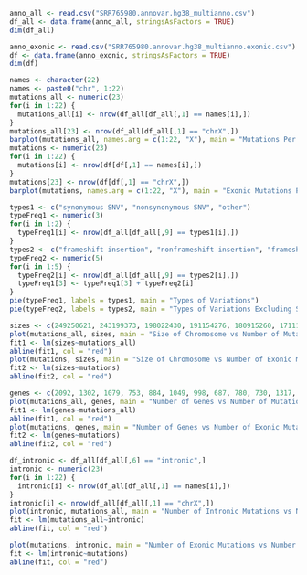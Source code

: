 ```r
anno_all <- read.csv("SRR765980.annovar.hg38_multianno.csv")
df_all <- data.frame(anno_all, stringsAsFactors = TRUE)
dim(df_all)
```
```r
anno_exonic <- read.csv("SRR765980.annovar.hg38_multianno.exonic.csv")
df <- data.frame(anno_exonic, stringsAsFactors = TRUE)
dim(df)
```
```r
names <- character(22)
names <- paste0("chr", 1:22)
mutations_all <- numeric(23)
for(i in 1:22) {
  mutations_all[i] <- nrow(df_all[df_all[,1] == names[i],])
}
mutations_all[23] <- nrow(df_all[df_all[,1] == "chrX",])
barplot(mutations_all, names.arg = c(1:22, "X"), main = "Mutations Per Chromosome", xlab = "Chromosome Number", ylab = "Number of Mutations")
mutations <- numeric(23)
for(i in 1:22) {
  mutations[i] <- nrow(df[df[,1] == names[i],])
}
mutations[23] <- nrow(df[df[,1] == "chrX",])
barplot(mutations, names.arg = c(1:22, "X"), main = "Exonic Mutations Per Chromosome", xlab = "Chromosome Number", ylab = "Number of Exonic Mutations")
```
```r
types1 <- c("synonymous SNV", "nonsynonymous SNV", "other")
typeFreq1 <- numeric(3)
for(i in 1:2) {
  typeFreq1[i] <- nrow(df_all[df_all[,9] == types1[i],])
}
types2 <- c("frameshift insertion", "nonframeshift insertion", "frameshift deletion", "nonframeshift deletion", "stopgain")
typeFreq2 <- numeric(5)
for(i in 1:5) {
  typeFreq2[i] <- nrow(df_all[df_all[,9] == types2[i],])
  typeFreq1[3] <- typeFreq1[3] + typeFreq2[i]
}
pie(typeFreq1, labels = types1, main = "Types of Variations")
pie(typeFreq2, labels = types2, main = "Types of Variations Excluding Synonymous and Nonsynonymous SNVs")
```
```r
sizes <- c(249250621, 243199373, 198022430, 191154276, 180915260, 171115067, 159138663, 146364022, 141213431, 135534747, 135006516, 133851895, 115169878, 107349540, 102531392, 90354753, 81195210, 78077248, 59128983, 63025520, 48129895, 51304566, 155270560)
plot(mutations_all, sizes, main = "Size of Chromosome vs Number of Mutations", xlab = "Number of Mutations", ylab = "Size of Chromosome", xlim = c(0, 12000), ylim = c(0, 250000000))
fit1 <- lm(sizes~mutations_all)
abline(fit1, col = "red")
plot(mutations, sizes, main = "Size of Chromosome vs Number of Exonic Mutations", xlab = "Number of Mutations", ylab = "Size of Chromosome", xlim = c(0, 1200), ylim = c(0, 250000000))
fit2 <- lm(sizes~mutations)
abline(fit2, col = "red")
```
```r
genes <- c(2092, 1302, 1079, 753, 884, 1049, 998, 687, 780, 730, 1317, 1034, 321, 819, 612, 859, 1186, 266, 1473, 546, 234, 495, 851)
plot(mutations_all, genes, main = "Number of Genes vs Number of Mutations on Each Chromosome", xlab = "Number of Mutations", ylab = "Number of Genes")
fit1 <- lm(genes~mutations_all)
abline(fit1, col = "red")
plot(mutations, genes, main = "Number of Genes vs Number of Exonic Mutations on Each Chromosome", xlab = "Number of Mutations", ylab = "Number of Genes")
fit2 <- lm(genes~mutations)
abline(fit2, col = "red")
```
```r
df_intronic <- df_all[df_all[,6] == "intronic",]
intronic <- numeric(23)
for(i in 1:22) {
  intronic[i] <- nrow(df_all[df_all[,1] == names[i],])
}
intronic[i] <- nrow(df_all[df_all[,1] == "chrX",])
plot(intronic, mutations_all, main = "Number of Intronic Mutations vs Number of Mutations", xlab = "Number of Intronic Mutations", ylab = "Number of Mutations")
fit <- lm(mutations_all~intronic)
abline(fit, col = "red")
```
```r
plot(mutations, intronic, main = "Number of Exonic Mutations vs Number of Intronic Mutations", xlab = "Number of Intronic Mutations", ylab = "Number of Exonic Mutations")
fit <- lm(intronic~mutations)
abline(fit, col = "red")
```